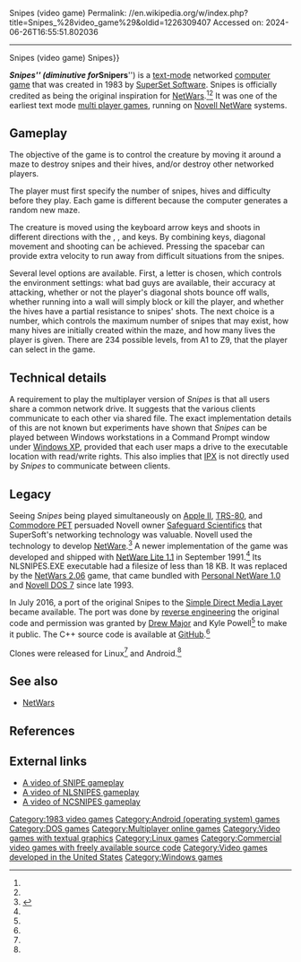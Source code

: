 Snipes (video game)
Permalink: //en.wikipedia.org/w/index.php?title=Snipes_%28video_game%29&oldid=1226309407
Accessed on: 2024-06-26T16:55:51.802036



------
Snipes (video game)
{{Short description|1983 video game}}
{{Other uses of|Snipes|Snipes (disambiguation){{!}}Snipes}}
{{more citations needed|date=November 2016}}
{{Use dmy dates|date=May 2019|cs1-dates=y}}
{{Infobox software
| name = Snipes
| screenshot = Snipes - Text mode game by Novell - screen grab Apr05.gif
| screenshot size = 250px
| caption = Screenshot
| developer = [[Drew Major]]<br />Dale Neibaur<br />Mark Hurst<br />Kyle Powell
| latest_release_version = v1.0
| latest_release_date = [[1983 in video gaming|1983]]
| operating_system = [[Novell NetWare]], [[MS-DOS]]
| genre = [[List of maze video games|Maze]]
| website = {{URL|http://www.novell.com}}
}}

'''''Snipes''''' (diminutive for '''''Snipers''''') is a [[text-mode]] networked [[computer game]] that was created in 1983 by [[SuperSet Software]]. Snipes is officially credited as being the original inspiration for [[NetWars]].<ref name="SNIPES"/><ref name="Textmodegames"/> It was one of the earliest text mode [[multi player game]]s, running on [[Novell NetWare]] systems.

== Gameplay ==
The objective of the game is to control the creature by moving it around a maze to destroy snipes and their hives, and/or destroy other networked players.

The player must first specify the number of snipes, hives and difficulty before they play. Each game is different because the computer generates a random new maze.

The creature is moved using the keyboard arrow keys and shoots in different directions with the {{keypress|A}}, {{keypress|S}}, {{keypress|D}} and {{keypress|W}} keys. By combining keys, diagonal movement and shooting can be achieved. Pressing the spacebar can provide extra velocity to run away from difficult situations from the snipes.

Several level options are available. First, a letter is chosen, which controls the environment settings: what bad guys are available, their accuracy at attacking, whether or not the player's diagonal shots bounce off walls, whether running into a wall will simply block or kill the player, and whether the hives have a partial resistance to snipes' shots. The next choice is a number, which controls the maximum number of snipes that may exist, how many hives are initially created within the maze, and how many lives the player is given. There are 234 possible levels, from A1 to Z9, that the player can select in the game.

== Technical details ==
A requirement to play the multiplayer version of ''Snipes'' is that all users share a common network drive. It suggests that the various clients communicate to each other via shared file. The exact implementation details of this are not known but experiments have shown that ''Snipes'' can be played between Windows workstations in a Command Prompt window under [[Windows XP]], provided that each user maps a drive to the executable location with read/write rights. This also implies that [[Internetwork Packet Exchange|IPX]] is not directly used by ''Snipes'' to communicate between clients.

==Legacy ==
Seeing ''Snipes'' being played simultaneously on [[Apple II]], [[TRS-80]], and [[Commodore PET]] persuaded Novell owner [[Safeguard Scientifics]] that SuperSoft's networking technology was valuable. Novell used the technology to develop [[NetWare]].<ref name="white20180126">{{Cite web |last=White |first=Bradford Morgan |date=2018-01-26 |title=The History of Novell |url=https://www.abortretry.fail/p/the-history-of-novell |access-date=2024-04-19 |website=Abort Retry Fail |language=en}}</ref> A newer implementation of the game was developed and shipped with [[NetWare Lite 1.1]] in September 1991.<ref name="Novell_1995_NWLITE"/> Its NLSNIPES.EXE executable had a filesize of less than 18 KB. It was replaced by the [[NetWars 2.06]] game, that came bundled with [[Personal NetWare 1.0]] and [[Novell DOS 7]] since late 1993.

In July 2016, a port of the original Snipes to the [[Simple Direct Media Layer]] became available. The port was done by [[reverse engineering]] the original code and permission was granted by [[Drew Major]] and Kyle Powell<ref name="C++"/> to make it public. The C++ source code is available at [[GitHub]].<ref name="Snipes"/>

Clones were released for Linux<ref name=Linux/> and Android.<ref name="Android"/>

== See also ==
* [[NetWars]]

==References==
{{Reflist|refs=
<ref name="SNIPES">{{cite web |title=Snipes! « Tribute to Text-Mode Games |website=Textmodegames.com |date=2010-09-17 |url=http://www.textmodegames.com/download/snipes.html |access-date=2016-08-08 |url-status=dead |archive-url=https://web.archive.org/web/20160728221417/http://www.textmodegames.com/download/snipes.html |archive-date=2016-07-28}}</ref>
<ref name="Textmodegames">http://www.textmodegames.com/download/4613315.pdf{{dead link|date=May 2017 |bot=InternetArchiveBot |fix-attempted=yes}}</ref>
<ref name="Linux">{{cite web |title=Linux port |url=http://www.ugcs.caltech.edu/~boultonj/snipes.html |access-date=2008-08-07 |url-status=dead |archive-url=https://web.archive.org/web/20151024052244/http://www.ugcs.caltech.edu/~boultonj/snipes.html |archive-date=2015-10-24}}</ref>
<ref name="Novell_1995_NWLITE">{{cite web |title=Upgrade to NetWare Lite 1.1 for DOS and Win |date=1995-11-03 |id=1203078 |publisher=[[Novell]] |url=https://support.novell.com/subscriptions/readmes/1203078.html |access-date=2018-05-10 |url-status=live |archive-url=https://web.archive.org/web/20180510102814/https://support.novell.com/subscriptions/readmes/1203078.html |archive-date=2018-05-10}} [http://download.novell.com/Download?buildid=8ExECBTrBVE~]</ref>
<ref name="C++">{{cite web |title=Snipes ported to C/C++ with 100% logic compatibility and replay recording |website=www.vogons.org |url=https://www.vogons.org/viewtopic.php?f=7&t=49073 |access-date=2016-08-25 |url-status=live |archive-url=https://web.archive.org/web/20180510102000/https://www.vogons.org/viewtopic.php?f=7&t=49073 |archive-date=2018-05-10}}</ref>
<ref name="Snipes">{{cite web |url=https://github.com/Davidebyzero/Snipes |title=Snipes |website=github.com|date=13 October 2021}}</ref>
<ref name="Android">{{Cite web |url=http://www.bdesigncorp.com/ |title=Snipes for Android – Android game |access-date=2017-11-18  |archive-date=2017-12-01  |archive-url=https://web.archive.org/web/20171201131658/http://bdesigncorp.com/ |url-status=dead}}</ref>
}}

== External links ==
* [https://www.youtube.com/watch?v=1iGKsuZlIIo A video of SNIPE gameplay]
* [https://www.youtube.com/watch?v=FGj8rOKxq6M A video of NLSNIPES gameplay]
* [https://www.youtube.com/watch?v=85IcFHTsVQs A video of NCSNIPES gameplay]

[[Category:1983 video games]]
[[Category:Android (operating system) games]]
[[Category:DOS games]]
[[Category:Multiplayer online games]]
[[Category:Video games with textual graphics]]
[[Category:Linux games]]
[[Category:Commercial video games with freely available source code]]
[[Category:Video games developed in the United States]]
[[Category:Windows games]]